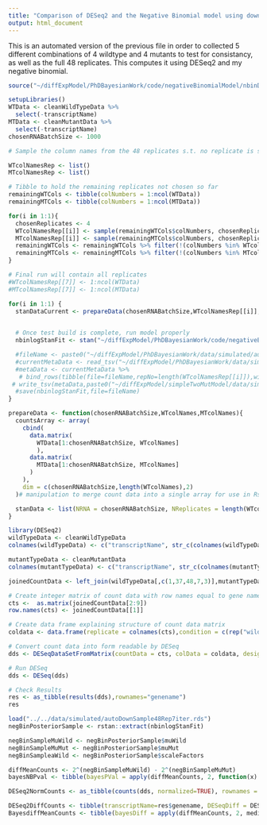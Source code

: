 ```yaml
---
title: "Comparison of DESeq2 and the Negative Binomial model using down sampled Schurch et al 2016"
output: html_document
---
```

This is an automated version of the previous file in order to collected 5 different combinations of 4 wildtype and 4 mutants to test for consistancy, as well as the full 48 replicates. This computes it using DESeq2 and my negative binomial.

```r
source("~/diffExpModel/PhDBayesianWork/code/negativeBinomialModel/nbinDataandLibrarySetup.R")
```



```r
setupLibraries()
WTData <- cleanWildTypeData %>%
  select(-transcriptName)
MTData <- cleanMutantData %>%
  select(-transcriptName)
chosenRNABatchSize <- 1000

# Sample the column names from the 48 replicates s.t. no replicate is selected twice!

WTcolNamesRep <- list()
MTcolNamesRep <- list()

# Tibble to hold the remaining replicates not chosen so far
remainingWTCols <- tibble(colNumbers = 1:ncol(WTData))
remainingMTCols <- tibble(colNumbers = 1:ncol(MTData))

for(i in 1:1){
  chosenReplicates <- 4
  WTcolNamesRep[[i]] <- sample(remainingWTCols$colNumbers, chosenReplicates)
  MTcolNamesRep[[i]] <- sample(remainingMTCols$colNumbers, chosenReplicates)
  remainingWTCols <- remainingWTCols %>% filter(!(colNumbers %in% WTcolNamesRep[[i]]))
  remainingMTCols <- remainingMTCols %>% filter(!(colNumbers %in% MTcolNamesRep[[i]]))
}

# Final run will contain all replicates
#WTcolNamesRep[[7]] <- 1:ncol(WTData)
#MTcolNamesRep[[7]] <- 1:ncol(MTData)

for(i in 1:1) {
  stanDataCurrent <- prepareData(chosenRNABatchSize,WTcolNamesRep[[i]],MTcolNamesRep[[i]])
  

  # Once test build is complete, run model properly
  nbinlogStanFit <- stan("~/diffExpModel/PhDBayesianWork/code/negativeBinomialModel/nbinModel.stan",data = stanDataCurrent,iter = 1000, chains = 4)

  #fileName <- paste0("~/diffExpModel/PhDBayesianWork/data/simulated/autoDownSample",length(WTcolNamesRep[[i]]),"Rep",i,"iter.rds")
  #currentMetaData <- read_tsv("~/diffExpModel/PhDBayesianWork/data/simulated/fourRepdownSamplednBinCompMetaData.tsv")
  #metaData <- currentMetaData %>%  
   # bind_rows(tibble(file=fileName,repNo=length(WTcolNamesRep[[i]]),wildRep=WTcolNamesRep[[i]],mutRep=MTcolNamesRep[[i]],maxRhat = #max(summary(nbinlogStanFit)$summary[,10])))
 # write_tsv(metaData,paste0("~/diffExpModel/simpleTwoMutModel/data/simulated/fourRepdownSamplednBinCompMetaData.tsv"))
  #save(nbinlogStanFit,file=fileName)
}
```

```r

prepareData <- function(chosenRNABatchSize,WTcolNames,MTcolNames){
  countsArray <- array(
    cbind(
      data.matrix(
        WTData[1:chosenRNABatchSize, WTcolNames]
        ),
      data.matrix(
        MTData[1:chosenRNABatchSize, MTcolNames]
      )
    ),
    dim = c(chosenRNABatchSize,length(WTcolNames),2)
  )# manipulation to merge count data into a single array for use in Rstan

  stanData <- list(NRNA = chosenRNABatchSize, NReplicates = length(WTcolNames), counts = countsArray) 
}
```

```r
library(DESeq2)
wildTypeData <- cleanWildTypeData
colnames(wildTypeData) <- c("transcriptName", str_c(colnames(wildTypeData)[2:49],rep("WT",48)))

mutantTypeData <- cleanMutantData
colnames(mutantTypeData) <- c("transcriptName", str_c(colnames(mutantTypeData)[2:49],rep("MU",48)))

joinedCountData <- left_join(wildTypeData[,c(1,37,48,7,3)],mutantTypeData[,c(1,9,23,13,16)], by = "transcriptName") 

# Create integer matrix of count data with row names equal to gene names
cts <-  as.matrix(joinedCountData[2:9])
row.names(cts) <- joinedCountData[[1]]

# Create data frame explaining structure of count data matrix
coldata <- data.frame(replicate = colnames(cts),condition = c(rep("wildtype",4),rep("mutant",4)),type = rep("single-read",8))

# Convert count data into form readable by DESeq
dds <- DESeqDataSetFromMatrix(countData = cts, colData = coldata, design = ~ condition)

# Run DESeq
dds <- DESeq(dds)

# Check Results
res <- as_tibble(results(dds),rownames="genename")
res
```

```r
load("../../data/simulated/autoDownSample48Rep7iter.rds")
negBinPosteriorSample <- rstan::extract(nbinlogStanFit)

negBinSampleMuWild <- negBinPosteriorSample$muWild     
negBinSampleMuMut <- negBinPosteriorSample$muMut
negBinSampleaWild <- negBinPosteriorSample$scaleFactors

diffMeanCounts <- 2^(negBinSampleMuWild) - 2^(negBinSampleMuMut)
bayesNBPval <- tibble(bayesPVal = apply(diffMeanCounts, 2, function(x) sum(x > 0) / 4000))

DESeq2NormCounts <- as_tibble(counts(dds, normalized=TRUE), rownames = "transcriptName") %>% gather(key=Replicate,value=count,-transcriptName) %>% separate(Replicate,into = c("Replicate","Condition"),sep="(?<=[0-9])(?=[MW])") %>% group_by(Condition,transcriptName) %>% summarise(count = mean(count)) %>% ungroup()

DESeq2DiffCounts <- tibble(transcriptName=res$genename, DESeqDiff = DESeq2NormCounts %>% filter(Condition == "MU") %$% count - DESeq2NormCounts %>% filter(Condition == "WT") %$% count)
BayesdiffMeanCounts <- tibble(bayesDiff = apply(diffMeanCounts, 2, median))
```

